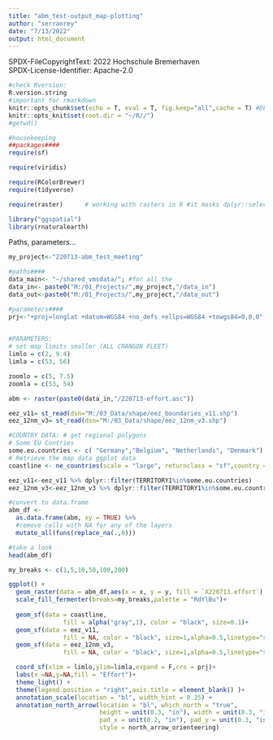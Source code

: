 ```yaml
---
title: "abm_test-output_map-plotting"
author: "serraorey"
date: "7/13/2022"
output: html_document
---
```


SPDX-FileCopyrightText: 2022 Hochschule Bremerhaven  
SPDX-License-Identifier: Apache-2.0


```r
#check Rversion:
R.version.string
#important for rmarkdown
knitr::opts_chunk$set(echo = T, eval = T, fig.keep="all",cache = T) #DEFAULT:echo = T, eval = T,
knitr::opts_knit$set(root.dir = "~/R//")
#getwd()

#housekeeping
##packages####
require(sf)

require(viridis)

require(RColorBrewer)
require(tidyverse)

require(raster)      # working with rasters in R #it masks dplyr::select() funtion TAKE CARE! #tidyr::extract #MASS::area/select also with rowSums (tidyverse?)

library("ggspatial")
library(rnaturalearth)
```

Paths, parameters...
  
```r

my_project<-"220713-abm_test_meeting"

#paths####
data_main<- "~/shared_vmsdata/"; #for all the 
data_in<- paste0("M:/01_Projects/",my_project,"/data_in")
data_out<-paste0("M:/01_Projects/",my_project,"/data_out")

#parameters####
prj<-"+proj=longlat +datum=WGS84 +no_defs +ellps=WGS84 +towgs84=0,0,0" #map projection

 
#PARAMETERS:
# set map limits smaller (ALL CRANGON FLEET)
limlo = c(2, 9.4)
limla = c(53, 56)

zoomlo = c(5, 7.5)
zoomla = c(53, 54)

```



```r

abm <- raster(paste0(data_in,"/220713-effort.asc"))

eez_v11= st_read(dsn="M:/03_Data/shape/eez_boundaries_v11.shp")
eez_12nm_v3= st_read(dsn="M:/03_Data/shape/eez_12nm_v3.shp")

#COUNTRY DATA: # get regional polygons
# Some EU Contries
some.eu.countries <- c( "Germany","Belgium", "Netherlands", "Denmark")
# Retrieve the map data ggplot data
coastline <- ne_countries(scale = "large", returnclass = "sf",country = some.eu.countries)


```

```r
eez_v11<-eez_v11 %>% dplyr::filter(TERRITORY1%in%some.eu.countries)
eez_12nm_v3<-eez_12nm_v3 %>% dplyr::filter(TERRITORY1%in%some.eu.countries)

```


```r

#convert to data.frame
abm_df <-
  as.data.frame(abm, xy = TRUE) %>%
  #remove cells with NA for any of the layers  
  mutate_all(funs(replace_na(.,0))) 

#take a look
head(abm_df)

my_breaks <- c(1,5,10,50,100,200)

ggplot() +
  geom_raster(data = abm_df,aes(x = x, y = y, fill = `X220713.effort`),alpha=0.8) +
  scale_fill_fermenter(breaks=my_breaks,palette = "RdYlBu")+
  
  geom_sf(data = coastline, 
               fill = alpha("gray",1), color = "black", size=0.1)+
  geom_sf(data = eez_v11, 
               fill = NA, color = "black", size=1,alpha=0.5,linetype="solid")+
  geom_sf(data = eez_12nm_v3, 
               fill = NA, color = "black", size=1,alpha=0.5,linetype="solid")+

  coord_sf(xlim = limlo,ylim=limla,expand = F,crs = prj)+
  labs(x =NA,y=NA,fill = "Effort")+
  theme_light() +
  theme(legend.position = "right",axis.title = element_blank() )+
  annotation_scale(location = "bl", width_hint = 0.25) +
  annotation_north_arrow(location = "bl", which_north = "true", 
                         height = unit(0.3, "in"), width = unit(0.3, "in"),
                         pad_x = unit(0.2, "in"), pad_y = unit(0.3, "in"),
                         style = north_arrow_orienteering)

```



